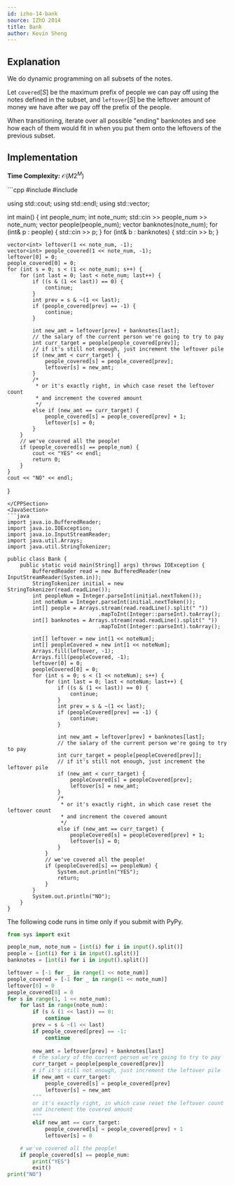 ```yaml
---
id: izho-14-bank
source: IZhO 2014
title: Bank
author: Kevin Sheng
---
```


## Explanation

We do dynamic programming on all subsets of the notes.

Let $\texttt{covered}[S]$ be the maximum prefix of people we can pay off using the notes defined in the subset, and $\texttt{leftover}[S]$ be the leftover amount of money we have after we pay off the prefix of the people.

When transitioning, iterate over all possible "ending" banknotes and see how each of them would fit in when you put them onto the leftovers of the previous subset.

## Implementation

**Time Complexity:** $\mathcal{O}(M2^M)$

<LanguageSection>
<CPPSection>
```cpp
#include <iostream>
#include <vector>

using std::cout;
using std::endl;
using std::vector;

int main() {
	int people_num;
	int note_num;
	std::cin >> people_num >> note_num;
	vector<int> people(people_num);
	vector<int> banknotes(note_num);
	for (int& p : people) {
		std::cin >> p;
	}
	for (int& b : banknotes) {
		std::cin >> b;
	}

	vector<int> leftover(1 << note_num, -1);
	vector<int> people_covered(1 << note_num, -1);
	leftover[0] = 0;
	people_covered[0] = 0;
	for (int s = 0; s < (1 << note_num); s++) {
		for (int last = 0; last < note_num; last++) {
			if ((s & (1 << last)) == 0) {
				continue;
			}
			int prev = s & ~(1 << last);
			if (people_covered[prev] == -1) {
				continue;
			}

			int new_amt = leftover[prev] + banknotes[last];
			// the salary of the current person we're going to try to pay
			int curr_target = people[people_covered[prev]];
			// if it's still not enough, just increment the leftover pile
			if (new_amt < curr_target) {
				people_covered[s] = people_covered[prev];
				leftover[s] = new_amt;
			}
			/*
			 * or it's exactly right, in which case reset the leftover count
			 * and increment the covered amount
			 */
			else if (new_amt == curr_target) {
				people_covered[s] = people_covered[prev] + 1;
				leftover[s] = 0;
			}
		}
		// we've covered all the people!
		if (people_covered[s] == people_num) {
			cout << "YES" << endl;
			return 0;
		}
	}
	cout << "NO" << endl;
}
```
</CPPSection>
<JavaSection>
```java
import java.io.BufferedReader;
import java.io.IOException;
import java.io.InputStreamReader;
import java.util.Arrays;
import java.util.StringTokenizer;

public class Bank {
	public static void main(String[] args) throws IOException {
		BufferedReader read = new BufferedReader(new InputStreamReader(System.in));
		StringTokenizer initial = new StringTokenizer(read.readLine());
		int peopleNum = Integer.parseInt(initial.nextToken());
		int noteNum = Integer.parseInt(initial.nextToken());
		int[] people = Arrays.stream(read.readLine().split(" "))
							 .mapToInt(Integer::parseInt).toArray();
		int[] banknotes = Arrays.stream(read.readLine().split(" "))
							 .mapToInt(Integer::parseInt).toArray();

		int[] leftover = new int[1 << noteNum];
		int[] peopleCovered = new int[1 << noteNum];
		Arrays.fill(leftover, -1);
		Arrays.fill(peopleCovered, -1);
		leftover[0] = 0;
		peopleCovered[0] = 0;
		for (int s = 0; s < (1 << noteNum); s++) {
			for (int last = 0; last < noteNum; last++) {
				if ((s & (1 << last)) == 0) {
					continue;
				}
				int prev = s & ~(1 << last);
				if (peopleCovered[prev] == -1) {
					continue;
				}

				int new_amt = leftover[prev] + banknotes[last];
				// the salary of the current person we're going to try to pay
				int curr_target = people[peopleCovered[prev]];
				// if it's still not enough, just increment the leftover pile
				if (new_amt < curr_target) {
					peopleCovered[s] = peopleCovered[prev];
					leftover[s] = new_amt;
				}
				/*
		 		 * or it's exactly right, in which case reset the leftover count
		 		 * and increment the covered amount
		 		 */
				else if (new_amt == curr_target) {
					peopleCovered[s] = peopleCovered[prev] + 1;
					leftover[s] = 0;
				}
			}
			// we've covered all the people!
			if (peopleCovered[s] == peopleNum) {
				System.out.println("YES");
				return;
			}
		}
		System.out.println("NO");
	}
}
```
</JavaSection>
<PySection>
The following code runs in time only if you submit with PyPy.

```py
from sys import exit

people_num, note_num = [int(i) for i in input().split()]
people = [int(i) for i in input().split()]
banknotes = [int(i) for i in input().split()]

leftover = [-1 for _ in range(1 << note_num)]
people_covered = [-1 for _ in range(1 << note_num)]
leftover[0] = 0
people_covered[0] = 0
for s in range(1, 1 << note_num):
	for last in range(note_num):
		if (s & (1 << last)) == 0:
			continue
		prev = s & ~(1 << last)
		if people_covered[prev] == -1:
			continue
		
		new_amt = leftover[prev] + banknotes[last]
		# the salary of the current person we're going to try to pay
		curr_target = people[people_covered[prev]]
		# if it's still not enough, just increment the leftover pile
		if new_amt < curr_target:
			people_covered[s] = people_covered[prev]
			leftover[s] = new_amt
		"""
		or it's exactly right, in which case reset the leftover count
		and increment the covered amount
		"""
		elif new_amt == curr_target:
			people_covered[s] = people_covered[prev] + 1
			leftover[s] = 0

	# we've covered all the people!
	if people_covered[s] == people_num:
		print("YES")
		exit()
print("NO")
```
</PySection>
</LanguageSection>
